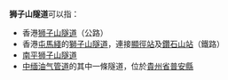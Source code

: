 '''狮子山隧道'''可以指：
*香港[[狮子山隧道|狮子山隧道]]（公路）
*香港[[屯馬綫|屯馬綫]]的[[獅子山隧道_(屯馬綫)|獅子山隧道]]，連接[[顯徑站|顯徑站]]及[[鑽石山站|鑽石山站]]（鐵路）
*[[南平|南平]][[狮子山隧道_(南平)|狮子山隧道]]
*[[中缅油气管道|中缅油气管道]]的其中一條隧道，位於[[貴州省|貴州省]][[普安縣|普安縣]]

{{Disambiguation|Cat=五字隧道消歧义}}